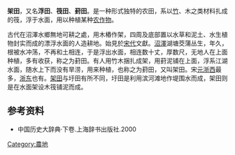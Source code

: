 '''架田'''，又名'''浮田'''、'''筏田'''、'''葑田'''。是一种形式独特的农田，系以[[竹|竹]]、木之类材料扎成的筏，浮于水面，用以种植某种[[农作物|农作物]]。

古代在沼澤水鄉無地可耕之處，用木樁作架，四周及底部置以水草和泥土、水生植物封实而成的漂浮水面的人造耕地。始見於[[宋代|宋代]]文獻。[[沼澤|沼澤]]湖塘茭蒲丛生，年久，根被水冲荡，不再和土相连，于是浮出水面，相连数十丈，厚数尺，无地人在上面种植，多有收获，称之为葑田。有人用竹木捆扎成架，用葑泥铺在上面，浮系江湖水面，随水上下而没有旱涝，用来种植，也称之为葑田，又叫架田。宋[[元朝|元]][[浙西|浙西]]最多，[[浙东|浙东]]也有。[[架田|架田]]与圩田有所不同，圩田是利用滨河滩地作堤围水而成，架田则是在水面架设木筏铺泥而成。

== 参考资料 ==
*中国历史大辞典·下卷.上海辞书出版社.2000

[[Category:農地|Category:農地]]